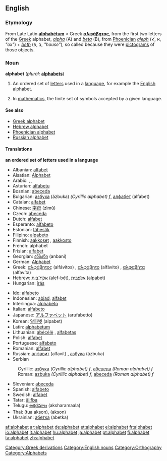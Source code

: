 {{wikipedia}}
==English==

===Etymology===
From Late Latin '''[[alphabetum|alphabētum]]''' < Greek '''[[αλφάβητος]]''', from the first two letters of the [[Greek]] alphabet, ''[[alpha]]'' (Α) and ''[[beta]]'' (Β), from [[Phoenician]] ''[[aleph]]'' (≮, א, ''"ox"'') + ''[[beth]]'' (ב ,פ, ''"house"''), so called because they were [[pictogram]]s of those objects.

===Noun===
'''alphabet'''  (''plural:'' '''[[alphabets]]''')

# An ordered set of [[letter]]s used in a [[language]], for example the [[English]] alphabet.
#{{math}} In [[mathematics]], the finite set of symbols accepted by a given language.

====See also====
*[[Greek alphabet]]
*[[Hebrew alphabet]]
*[[Phoenician alphabet]]
*[[Russian alphabet]]

====Translations====
'''an ordered set of letters used in a language'''
{{top}}
*Albanian: [[alfabet]]
*Alsatian: [[Alphabet]]
*Arabic: {{ARchar|[[حروف الهجاء|حُرُوفُ الهِجَاء]]}} {{IPAchar|(ħurúːf al-hijáː’)}}, {{ARchar|[[ابجد|أبْجَد]]}} {{IPAchar|(’ábʤad)}}, {{ARchar|[[الألفباء|الألِفْبَاء]]}} {{IPAchar|(al-’alifbáː’)}}
*Asturian: [[alfabetu]] {{m}}
*Bosnian: [[abeceda]] {{f}}
*Bulgarian: [[азбука]] (ázbuka) ''(Cyrillic alphabet) f'', [[алфабет]] (alfabet)
*Catalan: [[alfabet]] {{m}}
*Chinese: [[字母]] (zìmǔ)
*Czech: [[abeceda]] {{f}}
*Dutch: [[alfabet]]
*Esperanto: [[alfabeto]]
*Estonian: [[tähestik]]
*Filipino: [[alpabeto]]
*Finnish: [[aakkoset]] {{p}}, [[aakkosto]]
*French: alphabet {{m}}
*Frisian: [[alfabet]]
*Georgian: [[ანბანი]] (anbani)
*German: [[Alphabet]] {{n}}
*Greek: [[αλφάβητος]] (alfávitos) {{f}}, [[αλφάβητο]] (alfávito) {{n}}, [[αλφαβήτα]] (alfavíta) {{f}}
*Hebrew: [[אלף־בית]] (alef-bét), [[אלפבית]] (alpabet)
*Hungarian: [[írás]]
{{mid}}
*Ido: [[alfabeto]]
*Indonesian: [[abjad]], [[alfabet]]
*Interlingua: [[alphabeto]]
*Italian: [[alfabeto]] {{m}}
*Japanese: [[アルファベット]] (arufabetto)
*Korean: [[알파벳]] (alpabet)
*Latin: [[alphabetum]] {{n}}
*Lithuanian: [[abėcėlė]] {{f}}, [[alfabetas]] {{m}}
*Polish: [[alfabet]] {{m}}
*Portuguese: [[alfabeto]] {{m}}
*Romanian: [[alfabet]] {{n}}
*Russian: [[алфавит]] (alfavít) {{m}}, [[азбука]] (ázbuka) {{f}}
*Serbian
:Cyrillic: [[азбука]] ''(Cyrillic alphabet) f'', [[абецеда]] ''(Roman alphabet) f''
:Roman: [[azbuka]] ''(Cyrillic alphabet) f'', [[abeceda]] ''(Roman alphabet) f''
*Slovenian: [[abeceda]] {{f}}
*Spanish: [[alfabeto]] {{m}}
*Swedish: [[alfabet]]
*Tatar: [[älifba]]
*Telugu: [[అక్షరమాల]] (aksharamaala)
*Thai: {{THchar|[[ตัวอักษร]]}} (tua akson), {{THchar|[[อักษร]]}} (akson)
*Ukrainian: [[абетка]] (abetka) {{f}}
{{bottom}}

[[Category:Greek derivations]]
[[Category:English nouns]]
[[Category:Orthography]]
[[Category:Alphabets]]

[[af:alphabet]]
[[ar:alphabet]]
[[de:alphabet]]
[[et:alphabet]]
[[el:alphabet]]
[[fr:alphabet]]
[[io:alphabet]]
[[it:alphabet]]
[[hu:alphabet]]
[[ja:alphabet]]
[[pt:alphabet]]
[[fi:alphabet]]
[[ta:alphabet]]
[[zh:alphabet]]